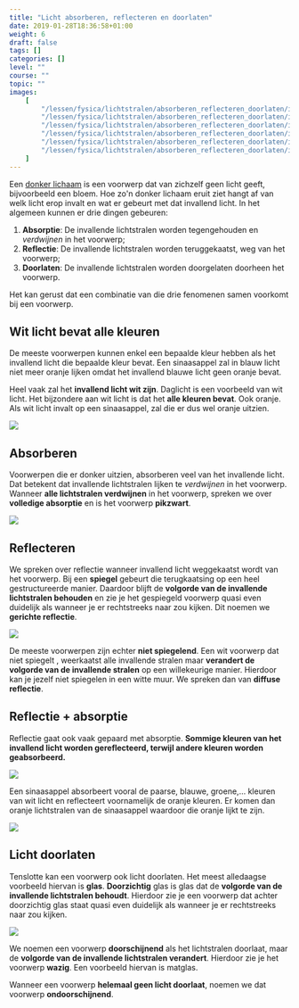 ```yaml
---
title: "Licht absorberen, reflecteren en doorlaten"
date: 2019-01-28T18:36:58+01:00
weight: 6
draft: false
tags: []
categories: []
level: ""
course: ""
topic: ""
images:
    [
        "/lessen/fysica/lichtstralen/absorberen_reflecteren_doorlaten/img/white_light.png",
        "/lessen/fysica/lichtstralen/absorberen_reflecteren_doorlaten/img/absorptie.png",
        "/lessen/fysica/lichtstralen/absorberen_reflecteren_doorlaten/img/reflectie.png",
        "/lessen/fysica/lichtstralen/absorberen_reflecteren_doorlaten/img/absorptie_reflectie.png",
        "/lessen/fysica/lichtstralen/absorberen_reflecteren_doorlaten/img/orange.png",
        "/lessen/fysica/lichtstralen/absorberen_reflecteren_doorlaten/img/licht_doorlaten.png",
    ]
---
```


Een [donker lichaam](lichtbronnen#donkere-lichamen) is een voorwerp dat
van zichzelf geen licht geeft, bijvoorbeeld een bloem. Hoe zo'n donker lichaam
eruit ziet hangt af van welk licht erop invalt en wat er gebeurt met dat
invallend licht. In het algemeen kunnen er drie dingen gebeuren:

1. **Absorptie**: De invallende lichtstralen worden tegengehouden en
   _verdwijnen_ in het voorwerp;
2. **Reflectie**: De invallende lichtstralen worden teruggekaatst, weg van het
   voorwerp;
3. **Doorlaten**: De invallende lichtstralen worden doorgelaten doorheen het
   voorwerp.

Het kan gerust dat een combinatie van die drie fenomenen samen voorkomt bij een
voorwerp.

## Wit licht bevat alle kleuren

De meeste voorwerpen kunnen enkel een bepaalde
kleur hebben als het invallend licht die bepaalde kleur bevat. Een sinaasappel
zal in blauw licht niet meer oranje lijken omdat het invallend blauwe licht
geen oranje bevat.

Heel vaak zal het **invallend licht wit zijn**. Daglicht is een voorbeeld van
wit licht. Het bijzondere aan wit licht is dat het **alle kleuren bevat**. Ook
oranje. Als wit licht invalt op een sinaasappel, zal die er dus wel oranje
uitzien.

![](img/white_light.png)

## Absorberen

Voorwerpen die er donker uitzien, absorberen veel van het
invallende licht. Dat betekent dat invallende lichtstralen lijken te
_verdwijnen_ in het voorwerp. Wanneer **alle lichtstralen verdwijnen** in het
voorwerp, spreken we over **volledige absorptie** en is het voorwerp
**pikzwart**.

![](img/absorptie.png)

## Reflecteren

We spreken over reflectie wanneer invallend licht weggekaatst
wordt van het voorwerp. Bij een **spiegel** gebeurt die terugkaatsing op een
heel gestructureerde manier. Daardoor blijft de **volgorde van de invallende
lichtstralen behouden** en zie je het gespiegeld voorwerp quasi even duidelijk
als wanneer je er rechtstreeks naar zou kijken. Dit noemen we **gerichte
reflectie**.

![](img/reflectie.png)

De meeste voorwerpen zijn echter **niet spiegelend**. Een wit voorwerp dat niet
spiegelt <Mute text="(bijvoorbeeld een wit geverfde muur)" />, weerkaatst alle
invallende stralen maar **verandert de volgorde van de invallende stralen** op
een willekeurige manier. Hierdoor kan je jezelf niet spiegelen in een witte
muur. We spreken dan van **diffuse reflectie**.

## Reflectie + absorptie

Reflectie gaat ook vaak gepaard met absorptie.
**Sommige kleuren van het invallend licht worden gereflecteerd, terwijl andere
kleuren worden geabsorbeerd.**

![](img/absorptie_reflectie.png)

Een sinaasappel absorbeert vooral de paarse, blauwe, groene,... kleuren van wit
licht en reflecteert voornamelijk de oranje kleuren. Er komen dan oranje
lichtstralen van de sinaasappel waardoor die oranje lijkt te zijn.

![](img/orange.png)

## Licht doorlaten

Tenslotte kan een voorwerp ook licht doorlaten. Het meest
alledaagse voorbeeld hiervan is **glas**. **Doorzichtig** glas is glas dat de
**volgorde van de invallende lichtstralen behoudt**. Hierdoor zie je een
voorwerp dat achter doorzichtig glas staat quasi even duidelijk als wanneer je
er rechtstreeks naar zou kijken.

![](img/licht_doorlaten.png)

We noemen een voorwerp **doorschijnend** als het lichtstralen
doorlaat, maar de **volgorde van de invallende
lichtstralen verandert**. Hierdoor zie je het voorwerp **wazig**. Een voorbeeld
hiervan is matglas.

Wanneer een voorwerp **helemaal geen licht doorlaat**, noemen we dat voorwerp
**ondoorschijnend**.
